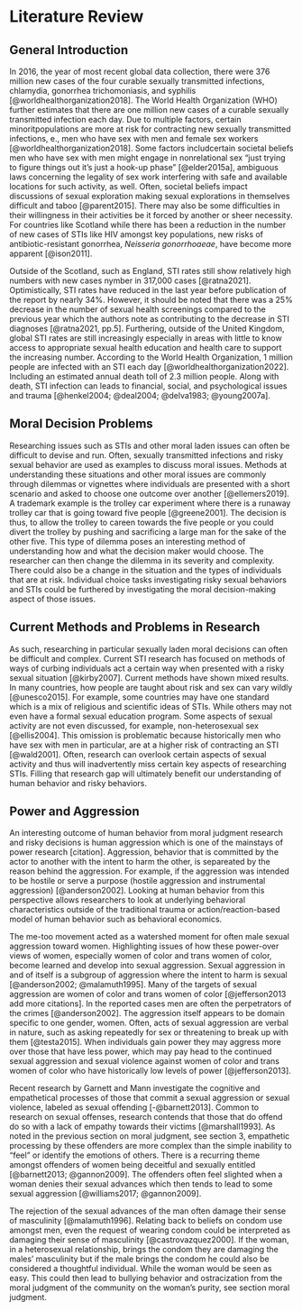 # Literature Review

## General Introduction

In 2016, the year of most recent global data collection, there were 376 million new cases of the four curable sexually transmitted infections, chlamydia, gonorrhea trichomoniasis, and syphilis [@worldhealthorganization2018]. The World Health Organization (WHO) further estimates that there are one million new cases of a curable sexually transmitted infection each day. Due to multiple factors, certain minoritpopulations are more at risk for contracting new sexually transmitted infections, e., men who have sex with men and female sex workers [@worldhealthorganization2018].  Some factors includcertain societal beliefs men who have sex with men might engage in nonrelational sex "just trying to figure things out it's just a hook-up phase" [@elder2015a], ambiguous laws concerning the legality of sex work interfering with safe and available locations for such activity, as well. Often, societal beliefs impact discussions of sexual exploration making sexual explorations in themselves difficult and taboo [@parent2015]. There may also be some difficulties in their willingness in their activities be it forced by another or sheer necessity. For countries like Scotland while there has been a reduction in the number of new cases of STIs like HIV amongst key populations, new risks of antibiotic-resistant gonorrhea, _Neisseria gonorrhoaeae_, have become more apparent [@ison2011].

Outside of the Scotland, such as England, STI rates still show relatively high numbers with new cases nymber in 317,000 cases [@ratna2021]. Optimistically, STI rates have reduced in the last year before publication of the report by nearly 34%. However, it should be noted that there was a 25% decrease in the number of sexual health screenings compared to the previous year which the authors note as contributing to the decrease in STI diagnoses [@ratna2021, pp.5]. Furthering, outside of the United Kingdom, global STI rates are still increasingly especially in areas with little to know access to appropriate sexual health education and health care to support the increasing number. According to the World Health Organization, 1 million people are infected with an STI each day [@worldhealthorganization2022]. Including an estimated annual death toll of 2.3 million people. Along with death, STI infection can leads to financial, social, and psychological issues and trauma [@henkel2004; @deal2004; @delva1983; @young2007a]. 

## Moral Decision Problems

Researching issues such as STIs and other moral laden issues can often be difficult to devise and run. Often, sexually transmitted infections and risky sexual behavior are used as examples to discuss moral issues. Methods at understanding these situations and other moral issues are commonly through dilemmas or vignettes where individuals are presented with a short scenario and asked to choose one outcome over another [@ellemers2019]. A trademark example is the trolley car experiment where there is a runaway trolley car that is going toward five people [@greene2001]. The decision is thus, to allow the trolley to careen towards the five people or you could divert the trolley by pushing and sacrificing a large man for the sake of the other five. This type of dilemma poses an interesting method of understanding how and what the decision maker would choose. The researcher can then change the dilemma in its severity and complexity. There could also be a change in the situation and the types of individuals that are at risk. Individual choice tasks investigating risky sexual behaviors and STIs could be furthered by investigating the moral decision-making aspect of those issues.

## Current Methods and Problems in Research

As such, researching in particular sexually laden moral decisions can often be difficult and complex. Current STI research has focused on methods of ways of curbing individuals act a certain way when presented with a risky sexual situation [@kirby2007]. Current methods have shown mixed results. In many countries, how people are taught about risk and sex can vary wildly [@unesco2015]. For example, some countries may have one standard which is a mix of religious and scientific ideas of STIs. While others may not even have a formal sexual education program. Some aspects of sexual activity are not even discussed, for example, non-heterosexual sex [@ellis2004]. This omission is problematic because historically men who have sex with men in particular, are at a higher risk of contracting an STI [@wald2001]. Often, research can overlook certain aspects of sexual activity and thus will inadvertently miss certain key aspects of researching STIs. Filling that research gap will ultimately benefit our understanding of human behavior and risky behaviors. 

## Power and Aggression

An interesting outcome of human behavior from moral judgment research and risky decisions is human aggression which is one of the mainstays of power research [citation].  Aggression, behavior that is committed by the actor to another with the intent to harm the other, is separeated by the reason behind the aggression. For example, if the aggression was intended to be hostile or serve a purpose (hostile aggression and instrumental aggression) [@anderson2002]. Looking at human behavior from this perspective allows researchers to look at underlying behavioral characteristics outside of the traditional trauma or action/reaction-based model of human behavior such as behavioral economics. <!-- Relook at this sentence to better explain what I mean by this --->

The me-too movement acted as a watershed moment for often male sexual aggression toward women. Highlighting issues of how these power-over views of women, especially women of color and trans women of color, become learned and develop into sexual aggression. Sexual aggression in and of itself is a subgroup of aggression where the intent to harm is sexual [@anderson2002; @malamuth1995]. Many of the targets of sexual aggression are women of color and trans women of color [@jefferson2013 add more citations]. In the reported cases men are often the perpetrators of the crimes [@anderson2002]. The aggression itself appears to be domain specific to one gender, women. Often, acts of sexual aggression are verbal in nature, such as asking repeatedly for sex or threatening to break up with them [@testa2015]. When individuals gain power they may aggress more over those that have less power, which may pay head to the continued sexual aggression and sexual violence against women of color and trans women of color who have historically low levels of power [@jefferson2013]. <!-- add more information and citations -->

Recent research by Garnett and Mann investigate the cognitive and empathetical processes of those that commit a sexual aggression or sexual violence, labeled as sexual offending [-@barnett2013]. Common to research on sexual offenses, research contends that those that do offend do so with a lack of empathy towards their victims [@marshall1993]. As noted in the previous section on moral judgment, see section 3, empathetic processing by these offenders are more complex than the simple inability to "feel" or identify the emotions of others. There is a recurring theme amongst offenders of women being deceitful and sexually entitled [@barnett2013; @gannon2009]. The offenders often feel slighted when a woman denies their sexual advances which then tends to lead to some sexual aggression [@williams2017; @gannon2009].

The rejection of the sexual advances of the man often damage their sense of masculinity [@malamuth1996]. Relating back to beliefs on condom use amongst men, even the request of wearing condom could be interpreted as damaging their sense of masculinity [@castrovazquez2000]. If the woman, in a heterosexual relationship, brings the condom they are damaging the males' masculinity but if the male brings the condom he could also be considered a thoughtful individual. While the woman would be seen as easy. This could then lead to bullying behavior and ostracization from the moral judgment of the community on the woman's purity, see section moral judgment.




<!-- In CNT, similar to the study of disgust association where some research suggests that inducing the disgust response to smell causes individuals to become more conservative against breaking moral norms [@tybur2009; @eskine2011; @horberg2009; @laakasuo2017]. Important to the present discussion on sexual judgment, research by Laakasuo and colleagues suggest that disgust is only predictive of sexual disgust [-@laakasuo2017]. From CNT, Anderson and Bushman developed the General Aggression Model [GAM] is a theoretical outline that combines multiple smaller domain specific theories on aggression like CNT [-@anderson2002]. The GAM has processes: inputs, routes, and outcomes of a social situation. The inputs separate into a person and situation centered inputs. The individual then has an internal examination of the person or situation, cognitions like affective processes, availability heuristics, theory of mind evaluations, scripts and schemata [@barnett2013; @kahneman1972; scripts and schemata citation]. Appraisal and a decision process are the last step in the GAM, where the individual evaluates the situation based on the inputs and routes. Anderson and Bushman contend that there are two types of outcomes, thoughtful and impulsive actions. Like the affective heuristic, the impulsive action is often fast and does not require as much deliberation. While the thoughtful action requires more time and evaluation of all the possible outcomes.

Scripts and schemata are key components of the GAM. Schema, more broadly than sexual schema, are cognitive compositions or structures that represent objects or ideas interconnected by their features [@dimaggio1997]. Multiple representations of schema and stereotypical event sequences are labelled as scripts [@abelson1981]. A classic example of a cognitive script is events surrounding reading the menu at a restaurant [@abelson1981]. An individual is at a restaurant and needs to order from the menu. However, they lost their reading glasses. As Abelson contends, the reader must infer what is needed in reading a menu, what occurs at a restaurant, and so on. The automatic process of schematic activation begins with certain key features of an object or event being noticed by the individual. For example, recognizing a tree one of the first features that are noticed that distinguishes a tree are the leaves. From the leaves, the bark is activated, and so on making up the concept of a tree.

Often aggression and discrimination can be understood through the schematic model. Media and social representations of individuals, especially men of color, have often made assumptions and portrayed them as violent and criminals. Currently a majority of US adults in a recent Pew Research Center poll report that race relations are currently worse, Black Americans and people of color in general report more cases of discrimination, and a majority say Black Americans in particular are treated unfairly by the police [@pewresearchcenter2019]. Aggression or discrimination is often the result of associating one group with negative connotations. For example, in the case of those that believe Black Americans are criminals they have through cognitive associations have related the schematic concept of criminal with the features/schema of what they believe is a Black American. The discrimination and aggression then occur through the GAM processes with negative actions being the outcome.-->